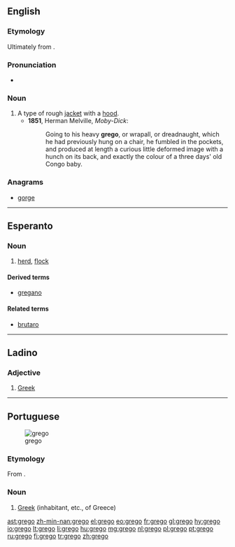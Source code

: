 ==English==

===Etymology===
Ultimately from {{etyl|la}} {{term|Graeco||Greek}}.

===Pronunciation===
* {{a|UK}} {{IPA|/ˈɡɹeɪɡəʊ/}}

===Noun===
{{en-noun}}

# A type of rough [[jacket]] with a [[hood]].
#* '''1851''', Herman Melville, ''Moby-Dick'':
#*: Going to his heavy '''grego''', or wrapall, or dreadnaught, which he had previously hung on a chair, he fumbled in the pockets, and produced at length a curious little deformed image with a hunch on its back, and exactly the colour of a three days' old Congo baby.

===Anagrams===
* [[gorge#English|gorge]]

----

==Esperanto==

===Noun===
{{eo-noun}}

# [[herd]], [[flock]]

====Derived terms====
* [[gregano]]

====Related terms====
* [[brutaro]]

----

==Ladino==

===Adjective===
{{lad-adj|l|g=m|f=grega}}

# [[Greek]]

----

==Portuguese==
[[Image:LuisdeCamoes4.jpg|thumb|grego]]

===Etymology===
From {{etyl|la|pt}} {{term|graecus|lang=la}}.

===Noun===
{{pt-noun|m}}

# [[Greek]] (inhabitant, etc., of Greece)

[[ast:grego]]
[[zh-min-nan:grego]]
[[el:grego]]
[[eo:grego]]
[[fr:grego]]
[[gl:grego]]
[[hy:grego]]
[[io:grego]]
[[lt:grego]]
[[li:grego]]
[[hu:grego]]
[[mg:grego]]
[[nl:grego]]
[[pl:grego]]
[[pt:grego]]
[[ru:grego]]
[[fi:grego]]
[[tr:grego]]
[[zh:grego]]
